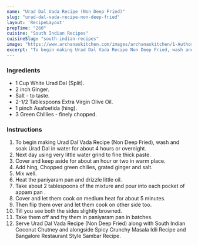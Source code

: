 ---
name: "Urad Dal Vada Recipe (Non Deep Fried)"
slug: "urad-dal-vada-recipe-non-deep-fried"
layout: 'RecipeLayout'
prepTime: "260"
cuisine: "South Indian Recipes"
cuisineSlug: "south-indian-recipes"
image: "https://www.archanaskitchen.com/images/archanaskitchen/1-Author/poojanadkarni/Urad_Dal_VadaNon_Deep_Fried_1600.jpg"
excerpt: "To begin making Urad Dal Vada Recipe Non Deep Fried, wash and soak Urad Dal in water for about 4 hours or overnight"
---

### Ingredients

- 1 Cup White Urad Dal (Split).
- 2 inch Ginger.
- Salt - to taste.
- 2-1/2 Tablespoons Extra Virgin Olive Oil.
- 1 pinch Asafoetida (hing).
- 3 Green Chillies - finely chopped.

### Instructions

1. To begin making Urad Dal Vada Recipe (Non Deep Fried), wash and soak Urad Dal in water for about 4 hours or overnight.
1. Next day using very little water grind to fine thick paste.
1. Cover and keep aside for about an hour or two in warm place.
1. Add hing, Chopped green chilies, grated ginger and salt.
1. Mix well.
1. Heat the paniyaram pan and drizzle little oil.
1. Take about 2 tablespoons of the mixture and pour into each pocket of appam pan .
1. Cover and let them cook on medium heat for about 5 minutes.
1. Then flip them over and let them cook on other side too.
1. Till you see both the sides slightly browned.
1. Take them off and fry them in paniyaram pan in batches.
1. Serve Urad Dal Vada Recipe (Non Deep Fried) along with South Indian Coconut Chutney and alongside Spicy Crunchy Masala Idli Recipe and Bangalore Restaurant Style Sambar Recipe.
